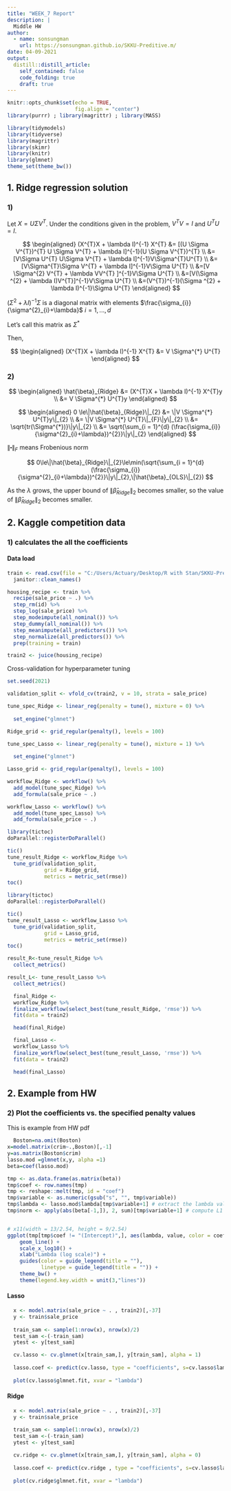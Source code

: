 ```yaml
---
title: "WEEK_7 Report"
description: |
  Middle HW
author:
  - name: sonsungman
    url: https://sonsungman.github.io/SKKU-Preditive.m/
date: 04-09-2021
output:
  distill::distill_article:
    self_contained: false
    code_folding: true
    draft: true
---
```


```r
knitr::opts_chunk$set(echo = TRUE,
                      fig.align = "center")
library(purrr) ; library(magrittr) ; library(MASS)
```

```r
library(tidymodels)
library(tidyverse)
library(magrittr)
library(skimr)
library(knitr)
library(glmnet)
theme_set(theme_bw())
```

## 1. Ridge regression solution

### 1) 

Let $X = U \Sigma V^{T}$. Under the conditions given in the problem, $V^{T}V = I$ and $U^{T}U =I$.

  
$$
\begin{aligned}
 (X^{T}X + \lambda I)^{-1} X^{T}  
    &=  [(U \Sigma V^{T})^{T} U \Sigma V^{T} + \lambda I]^{-1}(U \Sigma V^{T})^{T} \\
    &=  [V\Sigma U^{T} U\Sigma V^{T} + \lambda I]^{-1}V\Sigma^{T}U^{T} \\
    &= [V\Sigma^{T}\Sigma V^{T} + \lambda I]^{-1}V\Sigma U^{T} \\
    &=[V \Sigma^{2} V^{T} + \lambda VV^{T} ]^{-1}V\Sigma U^{T} \\
    &=[V(\Sigma ^{2} + \lambda I)V^{T}]^{-1}V\Sigma U^{T} \\
    &=(V^{T})^{-1}(\Sigma ^{2} + \lambda I)^{-1}\Sigma U^{T} 
\end{aligned}
$$

$(\Sigma ^{2} + \lambda I)^{-1}\Sigma$ is a diagonal matrix with elements $\frac{\sigma_{i}}{\sigma^{2}_{i}+\lambda}$ $i = 1, ... ,d$ 

Let's call this matrix as $\Sigma^{*}$

Then,

$$
  \begin{aligned}
  (X^{T}X + \lambda I)^{-1} X^{T} 
   &= V \Sigma^{*} U^{T}
  \end{aligned}
$$


### 2)


$$
  \begin{aligned}
    \hat{\beta}_{Ridge} &= (X^{T}X + \lambda I)^{-1} X^{T}y \\
    &= V \Sigma^{*} U^{T}y
  \end{aligned}
$$


$$
  \begin{aligned}
  0 \le\|\hat{\beta}_{Ridge}\|_{2} &= \|V \Sigma^{*} U^{T}y\|_{2} \\
  &= \|V \Sigma^{*} U^{T}\|_{F}\|y\|_{2} \\
  &= \sqrt{tr(\Sigma^{*})}\|y\|_{2} \\
  &= \sqrt{\sum_{i = 1}^{d} (\frac{\sigma_{i}}{\sigma^{2}_{i}+\lambda})^{2}}\|y\|_{2}
  \end{aligned}
$$

$\|\centerdot\|_{F}$ means Frobenious norm


$$
  0\le\|\hat{\beta}_{Ridge}\|_{2}\le\min(\sqrt{\sum_{i = 1}^{d} (\frac{\sigma_{i}}{\sigma^{2}_{i}+\lambda})^{2}}\|y\|_{2},\|\hat{\beta}_{OLS}\|_{2})
$$

As the $\lambda$ grows, the upper bound of $\|\hat{\beta}_{Ridge}\|_{2}$ becomes smaller, so the value of $\|\hat{\beta}_{Ridge}\|_{2}$ becomes smaller.



## 2. Kaggle competition data

### 1) calculates the all the coefficients

#### Data load


```r
train <- read.csv(file = "C:/Users/Actuary/Desktop/R with Stan/SKKU-Preditive.m2/_posts/2021-04-09-week7report/train.csv") %>% 
  janitor::clean_names()
```

```r
housing_recipe <- train %>% 
  recipe(sale_price ~ .) %>%
  step_rm(id) %>% 
  step_log(sale_price) %>%
  step_modeimpute(all_nominal()) %>% 
  step_dummy(all_nominal()) %>% 
  step_meanimpute(all_predictors()) %>%
  step_normalize(all_predictors()) %>% 
  prep(training = train)

```

```r
train2 <- juice(housing_recipe)

```

Cross-validation for hyperparameter tuning

```r
set.seed(2021)

validation_split <- vfold_cv(train2, v = 10, strata = sale_price)

```



```r
tune_spec_Ridge <- linear_reg(penalty = tune(), mixture = 0) %>%
  
  set_engine("glmnet")

Ridge_grid <- grid_regular(penalty(), levels = 100)

```



```R
tune_spec_Lasso <- linear_reg(penalty = tune(), mixture = 1) %>%
  
  set_engine("glmnet")

Lasso_grid <- grid_regular(penalty(), levels = 100)

```


```r
workflow_Ridge <- workflow() %>%
  add_model(tune_spec_Ridge) %>% 
  add_formula(sale_price ~ .)

workflow_Lasso <- workflow() %>%
  add_model(tune_spec_Lasso) %>% 
  add_formula(sale_price ~ .)
```


```r
library(tictoc)
doParallel::registerDoParallel()

tic()
tune_result_Ridge <- workflow_Ridge %>% 
  tune_grid(validation_split,
            grid = Ridge_grid,
            metrics = metric_set(rmse))
toc()
```


```r
library(tictoc)
doParallel::registerDoParallel()

tic()
tune_result_Lasso <- workflow_Lasso %>% 
  tune_grid(validation_split,
            grid = Lasso_grid,
            metrics = metric_set(rmse))
toc()
```

```r
result_R<-tune_result_Ridge %>% 
  collect_metrics()
```

```r
result_L<- tune_result_Lasso %>% 
  collect_metrics()
```


```r
  final_Ridge <- 
  workflow_Ridge %>%
  finalize_workflow(select_best(tune_result_Ridge, 'rmse')) %>%
  fit(data = train2)

  head(final_Ridge)
```

```r
  final_Lasso <- 
  workflow_Lasso %>%
  finalize_workflow(select_best(tune_result_Lasso, 'rmse')) %>%
  fit(data = train2)

  head(final_Lasso)

```



## 2. Example from HW

### 2) Plot the coefficients vs. the specified penalty values

This is example from HW pdf

```r
  Boston=na.omit(Boston)
x=model.matrix(crim~.,Boston)[,-1]
y=as.matrix(Boston$crim)
lasso.mod =glmnet(x,y, alpha =1)
beta=coef(lasso.mod)

tmp <- as.data.frame(as.matrix(beta))
tmp$coef <- row.names(tmp)
tmp <- reshape::melt(tmp, id = "coef")
tmp$variable <- as.numeric(gsub("s", "", tmp$variable))
tmp$lambda <- lasso.mod$lambda[tmp$variable+1] # extract the lambda values
tmp$norm <- apply(abs(beta[-1,]), 2, sum)[tmp$variable+1] # compute L1 norm


# x11(width = 13/2.54, height = 9/2.54)
ggplot(tmp[tmp$coef != "(Intercept)",], aes(lambda, value, color = coef, linetype = coef)) + 
    geom_line() + 
    scale_x_log10() + 
    xlab("Lambda (log scale)") + 
    guides(color = guide_legend(title = ""), 
           linetype = guide_legend(title = "")) +
    theme_bw() + 
    theme(legend.key.width = unit(3,"lines"))

```

#### Lasso

```r

  x <- model.matrix(sale_price ~ . , train2)[,-37]
  y <- train$sale_price
  
  train_sam <- sample(1:nrow(x), nrow(x)/2)
  test_sam <-(-train_sam)
  ytest <- y[test_sam]

  cv.lasso <- cv.glmnet(x[train_sam,], y[train_sam], alpha = 1)
  
  lasso.coef <- predict(cv.lasso, type = "coefficients", s=cv.lasso$lambda.min )
  
  plot(cv.lasso$glmnet.fit, xvar = "lambda")

```


#### Ridge

```r

  x <- model.matrix(sale_price ~ . , train2)[,-37]
  y <- train$sale_price
  
  train_sam <- sample(1:nrow(x), nrow(x)/2)
  test_sam <-(-train_sam)
  ytest <- y[test_sam]

  cv.ridge <- cv.glmnet(x[train_sam,], y[train_sam], alpha = 0)
  
  lasso.coef <- predict(cv.ridge , type = "coefficients", s=cv.lasso$lambda.min )
  
  plot(cv.ridge$glmnet.fit, xvar = "lambda")
  

```
